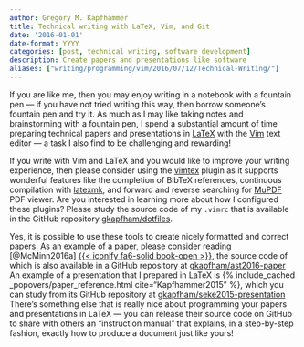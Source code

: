 ```yaml
---
author: Gregory M. Kapfhammer
title: Technical writing with LaTeX, Vim, and Git
date: '2016-01-01'
date-format: YYYY
categories: [post, technical writing, software development]
description: Create papers and presentations like software
aliases: ["writing/programming/vim/2016/07/12/Technical-Writing/"]
---
```


If you are like me, then you may enjoy writing in a notebook with a fountain pen
&mdash; if you have not tried writing this way, then borrow someone's fountain
pen and try it. As much as I may like taking notes and brainstorming with a
fountain pen, I spend a substantial amount of time preparing technical
papers and presentations in [LaTeX](http://www.latex-project.org/) with the
[Vim](http://www.vim.org/) text editor &mdash; a task I also find to be
challenging and rewarding!

If you write with Vim and LaTeX and you would like to improve your writing
experience, then please consider using the
[vimtex](https://github.com/lervag/vimtex) plugin as it supports wonderful
features like the completion of BibTeX references, continuous compilation with
[latexmk](http://users.phys.psu.edu/~collins/software/latexmk-jcc/), and forward
and reverse searching for [MuPDF](http://mupdf.com/) PDF viewer. Are you
interested in learning more about how I configured these plugins? Please study
the source code of my `.vimrc` that is available in the GitHub repository
[gkapfham/dotfiles](https://github.com/gkapfham/dotfiles).

Yes, it is possible to use these tools to create nicely formatted and correct
papers. As an example of a paper, please consider reading [@McMinn2016a] [{{<
iconify fa6-solid book-open
>}}](/research/papers/mcminn2016a/index.qmd), the source code of which
is also available in a GitHub repository at <a
  href="https://github.com/gkapfham/ast2016-paper">gkapfham/ast2016-paper</a> An
example of a presentation that I prepared in LaTeX is {% include_cached
_popovers/paper_reference.html cite="Kapfhammer2015" %}, which you can study
from its GitHub repository at <a
  href="https://github.com/gkapfham/seke2015-presentation">gkapfham/seke2015-presentation</a>
There's something else that is really nice about programming your papers and
presentations in LaTeX &mdash; you can release their source code on GitHub to
share with others an "instruction manual" that explains, in a step-by-step
fashion, exactly how to produce a document just like yours!
